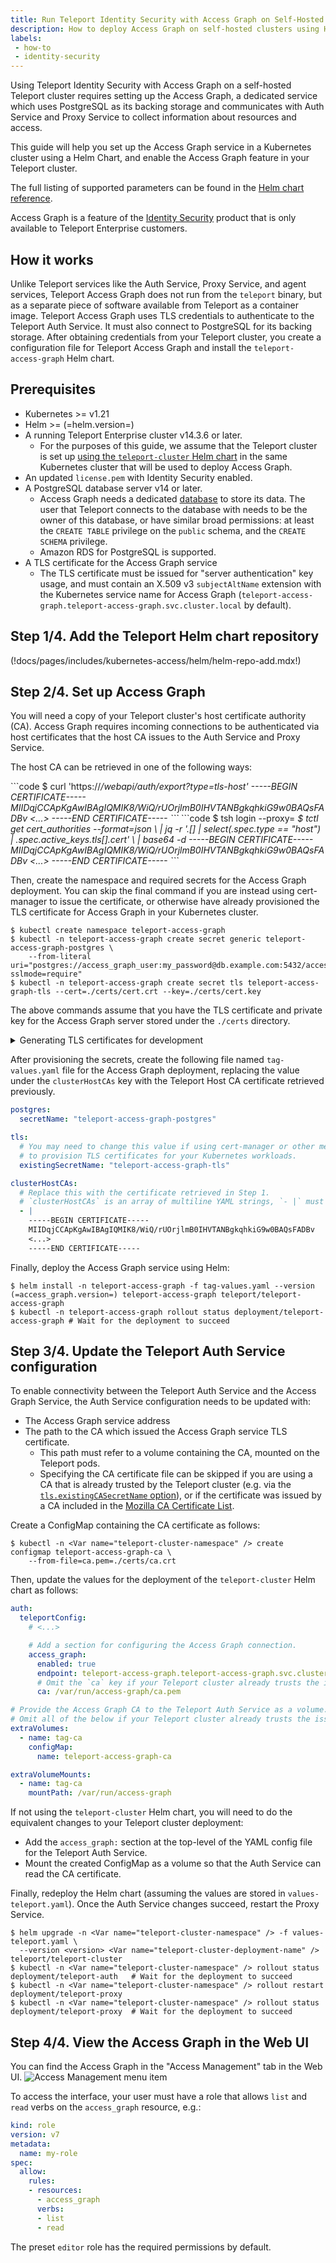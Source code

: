 ```yaml
---
title: Run Teleport Identity Security with Access Graph on Self-Hosted Clusters with Helm
description: How to deploy Access Graph on self-hosted clusters using Helm.
labels:
 - how-to
 - identity-security
---
```


Using Teleport Identity Security with Access Graph on a self-hosted Teleport cluster requires
setting up the Access Graph, a dedicated service which uses PostgreSQL 
as its backing storage and communicates with Auth Service and Proxy Service
to collect information about resources and access.

This guide will help you set up the Access Graph service in a Kubernetes cluster using a Helm Chart,
and enable the Access Graph feature in your Teleport cluster.

The full listing of supported parameters can be found in the [Helm chart reference](../../reference/helm-reference/teleport-access-graph.mdx).

Access Graph is a feature of the [Identity Security](https://goteleport.com/platform/policy/) product that is only available
to Teleport Enterprise customers.

## How it works

Unlike Teleport services like the Auth Service, Proxy Service, and agent
services, Teleport Access Graph does not run from the `teleport` binary, but as
a separate piece of software available from Teleport as a container image.
Teleport Access Graph uses TLS credentials to authenticate to the Teleport Auth
Service. It must also connect to PostgreSQL for its backing storage. After
obtaining credentials from your Teleport cluster, you create a configuration
file for Teleport Access Graph and install the `teleport-access-graph` Helm
chart.

## Prerequisites

- Kubernetes >= v1.21
- Helm >= (=helm.version=)
- A running Teleport Enterprise cluster v14.3.6 or later.
  - For the purposes of this guide, we assume that the Teleport cluster is set up
    [using the `teleport-cluster` Helm chart](../../zero-trust-access/deploy-a-cluster/helm-deployments/helm-deployments.mdx)
    in the same Kubernetes cluster that will be used to deploy Access Graph.
- An updated `license.pem` with Identity Security enabled.
- A PostgreSQL database server v14 or later.
  - Access Graph needs a dedicated [database](https://www.postgresql.org/docs/current/sql-createdatabase.html) to store its data.
    The user that Teleport connects to the database with needs to be the owner of this database, or have similar broad permissions:
    at least the `CREATE TABLE` privilege on the `public` schema, and the `CREATE SCHEMA` privilege.
  - Amazon RDS for PostgreSQL is supported.
- A TLS certificate for the Access Graph service
  - The TLS certificate must be issued for "server authentication" key usage,
    and must contain an X.509 v3 `subjectAltName` extension with the Kubernetes service name for Access Graph
    (`teleport-access-graph.teleport-access-graph.svc.cluster.local` by default).


## Step 1/4. Add the Teleport Helm chart repository

(!docs/pages/includes/kubernetes-access/helm/helm-repo-add.mdx!)

## Step 2/4. Set up Access Graph

You will need a copy of your Teleport cluster's host certificate authority (CA).
Access Graph requires incoming connections to be authenticated via host certificates that the host CA issues to the Auth Service and Proxy Service.

The host CA can be retrieved in one of the following ways:

<Tabs>
<TabItem label="Via curl">
```code
$ curl 'https://<Var name="teleport.example.com" />/webapi/auth/export?type=tls-host'
-----BEGIN CERTIFICATE-----
MIIDqjCCApKgAwIBAgIQMIK8/WiQ/rUOrjlmB0IHVTANBgkqhkiG9w0BAQsFADBv
<...>
-----END CERTIFICATE-----
```
</TabItem>

<TabItem label="Via tctl">
```code
$ tsh login --proxy=<Var name="teleport.example.com" />
$ tctl get cert_authorities --format=json \
    | jq -r '.[] | select(.spec.type == "host") | .spec.active_keys.tls[].cert' \
    | base64 -d
-----BEGIN CERTIFICATE-----
MIIDqjCCApKgAwIBAgIQMIK8/WiQ/rUOrjlmB0IHVTANBgkqhkiG9w0BAQsFADBv
<...>
-----END CERTIFICATE-----
```
</TabItem>
</Tabs>

Then, create the namespace and required secrets for the Access Graph deployment.
You can skip the final command if you are instead using cert-manager to issue the certificate,
or otherwise have already provisioned the TLS certificate for Access Graph in your Kubernetes cluster.

```code
$ kubectl create namespace teleport-access-graph 
$ kubectl -n teleport-access-graph create secret generic teleport-access-graph-postgres \
    --from-literal uri="postgres://access_graph_user:my_password@db.example.com:5432/access_graph_db?sslmode=require"
$ kubectl -n teleport-access-graph create secret tls teleport-access-graph-tls --cert=./certs/cert.crt --key=./certs/cert.key
```

The above commands assume that you have the TLS certificate and private key for the Access Graph server stored under the `./certs` directory.

<details>
<summary>Generating TLS certificates for development</summary>
The following script can be used to quickly generate a certificate authority and server TLS certificate for deploying Access Graph.

```sh
#!/usr/bin/env bash

set -e

mkdir -p ./certs
cd ./certs

openssl genrsa -aes256 -out ca.key 4096
openssl req -x509 -new -key ca.key -sha256 -days 3652 -out ca.crt -subj '/CN=root'
openssl req -new -out cert.csr -newkey rsa:4096 -nodes -keyout cert.key -subj '/CN=Access Graph'
openssl x509 -req -in cert.csr -CA ca.crt -CAkey ca.key -CAcreateserial -out cert.crt -days 3652 -sha256 \
  -extfile <(printf 'extendedKeyUsage = serverAuth, clientAuth\nsubjectAltName = DNS:teleport-access-graph.teleport-access-graph.svc.cluster.local')

echo "Certificates issued successfully"
```

The script will ask to input the same password 4 times:
twice to create and confirm the password to encrypt the CA private key material with,
then once to use the private key to self-sign the CA certificate,
and finally once to use for signing the Access Graph server certificate.

Please note that this script is only provided for proof-of-concept deployments,
and may not follow the best security practices.
</details>

After provisioning the secrets, create the following file named `tag-values.yaml` file for the Access Graph deployment,
replacing the value under the `clusterHostCAs` key with the Teleport Host CA certificate retrieved previously.

```yaml
postgres:
  secretName: "teleport-access-graph-postgres"

tls:
  # You may need to change this value if using cert-manager or other means
  # to provision TLS certificates for your Kubernetes workloads.
  existingSecretName: "teleport-access-graph-tls"

clusterHostCAs:
  # Replace this with the certificate retrieved in Step 1.
  # `clusterHostCAs` is an array of multiline YAML strings, `- |` must not be removed, and the indentation must be kept.
  - |
    -----BEGIN CERTIFICATE-----
    MIIDqjCCApKgAwIBAgIQMIK8/WiQ/rUOrjlmB0IHVTANBgkqhkiG9w0BAQsFADBv
    <...>
    -----END CERTIFICATE-----
```

Finally, deploy the Access Graph service using Helm:

```code
$ helm install -n teleport-access-graph -f tag-values.yaml --version (=access_graph.version=) teleport-access-graph teleport/teleport-access-graph
$ kubectl -n teleport-access-graph rollout status deployment/teleport-access-graph # Wait for the deployment to succeed
```

## Step 3/4. Update the Teleport Auth Service configuration

To enable connectivity between the Teleport Auth Service and the Access Graph Service,
the Auth Service configuration needs to be updated with:
- The Access Graph service address
- The path to the CA which issued the Access Graph service TLS certificate.
  - This path must refer to a volume containing the CA, mounted on the Teleport pods.
  - Specifying the CA certificate file can be skipped if you are using a CA that is already trusted by the Teleport cluster
    (e.g. via the [`tls.existingCASecretName` option](../../reference/helm-reference/teleport-cluster.mdx)),
    or if the certificate was issued by a CA included in the [Mozilla CA Certificate List](https://wiki.mozilla.org/CA/Included_Certificates).

Create a ConfigMap containing the CA certificate as follows:

```code
$ kubectl -n <Var name="teleport-cluster-namespace" /> create configmap teleport-access-graph-ca \
    --from-file=ca.pem=./certs/ca.crt
```

Then, update the values for the deployment of the `teleport-cluster` Helm chart as follows:

```yaml
auth:
  teleportConfig:
    # <...>

    # Add a section for configuring the Access Graph connection.
    access_graph:
      enabled: true
      endpoint: teleport-access-graph.teleport-access-graph.svc.cluster.local:443
      # Omit the `ca` key if your Teleport cluster already trusts the issuing CA.
      ca: /var/run/access-graph/ca.pem

# Provide the Access Graph CA to the Teleport Auth Service as a volume.
# Omit all of the below if your Teleport cluster already trusts the issuing CA.
extraVolumes:
  - name: tag-ca
    configMap:
      name: teleport-access-graph-ca

extraVolumeMounts:
  - name: tag-ca
    mountPath: /var/run/access-graph
```

If not using the `teleport-cluster` Helm chart, you will need to do the equivalent changes to your Teleport cluster deployment:
- Add the `access_graph:` section at the top-level of the YAML config file for the Teleport Auth Service.
- Mount the created ConfigMap as a volume so that the Auth Service can read the CA certificate.

Finally, redeploy the Helm chart (assuming the values are stored in `values-teleport.yaml`).
Once the Auth Service changes succeed, restart the Proxy Service.

```code
$ helm upgrade -n <Var name="teleport-cluster-namespace" /> -f values-teleport.yaml \
  --version <version> <Var name="teleport-cluster-deployment-name" /> teleport/teleport-cluster
$ kubectl -n <Var name="teleport-cluster-namespace" /> rollout status deployment/teleport-auth   # Wait for the deployment to succeed
$ kubectl -n <Var name="teleport-cluster-namespace" /> rollout restart deployment/teleport-proxy
$ kubectl -n <Var name="teleport-cluster-namespace" /> rollout status deployment/teleport-proxy  # Wait for the deployment to succeed
```

## Step 4/4. View the Access Graph in the Web UI

You can find the Access Graph in the "Access Management" tab in the Web UI.
![Access Management menu item](../../../img/access-graph/menu-item.png)

To access the interface, your user must have a role that allows `list` and `read` verbs on the `access_graph` resource, e.g.:

```yaml
kind: role
version: v7
metadata:
  name: my-role
spec:
  allow:
    rules:
    - resources:
      - access_graph
      verbs:
      - list
      - read
```

The preset `editor` role has the required permissions by default.

